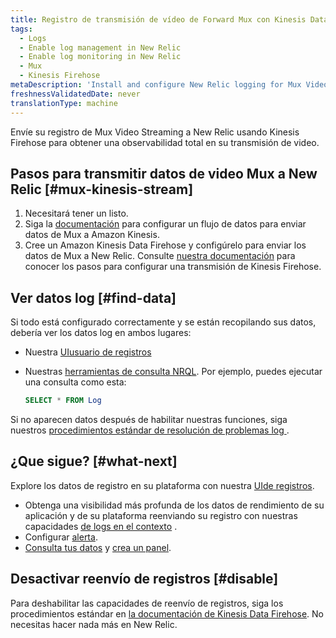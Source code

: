 ```yaml
---
title: Registro de transmisión de vídeo de Forward Mux con Kinesis Data Firehose
tags:
  - Logs
  - Enable log management in New Relic
  - Enable log monitoring in New Relic
  - Mux
  - Kinesis Firehose
metaDescription: 'Install and configure New Relic logging for Mux Video Streaming via Amazon Kinesis Data Firehose, so you can use our enhanced log management capabilities.'
freshnessValidatedDate: never
translationType: machine
---
```


Envíe su registro de Mux Video Streaming a New Relic usando Kinesis Firehose para obtener una observabilidad total en su transmisión de video.

## Pasos para transmitir datos de video Mux a New Relic [#mux-kinesis-stream]

1. Necesitará tener un <InlinePopover type="licenseKey"/>listo.
2. Siga la [documentación](https://docs.mux.com/guides/system/export-amazon-kinesis-data-streams) para configurar un flujo de datos para enviar datos de Mux a Amazon Kinesis.
3. Cree un Amazon Kinesis Data Firehose y configúrelo para enviar los datos de Mux a New Relic. Consulte [nuestra documentación](/docs/logs/forward-logs/stream-logs-using-kinesis-data-firehose/) para conocer los pasos para configurar una transmisión de Kinesis Firehose.

## Ver datos log [#find-data]

Si todo está configurado correctamente y se están recopilando sus datos, debería ver los datos log en ambos lugares:

* Nuestra [UIusuario de registros](https://one.newrelic.com/launcher/logger.log-launcher)

* Nuestras [herramientas de consulta NRQL](/docs/chart-builder/use-chart-builder/choose-data/use-advanced-nrql-mode-specify-data). Por ejemplo, puedes ejecutar una consulta como esta:

  ```sql
  SELECT * FROM Log
  ```

Si no aparecen datos después de habilitar nuestras <InlinePopover type="logs"/>funciones, siga nuestros [procedimientos estándar de resolución de problemas log ](/docs/logs/log-management/troubleshooting/no-log-data-appears-ui/).

## ¿Que sigue? [#what-next]

Explore los datos de registro en su plataforma con nuestra [UIde registros](/docs/logs/log-management/ui-data/use-logs-ui/).

* Obtenga una visibilidad más profunda de los datos de rendimiento de su aplicación y de su plataforma reenviando su registro con nuestras capacidades [de logs en el contexto](/docs/logs/enable-log-management-new-relic/configure-logs-context/configure-logs-context-apm-agents/) .
* Configurar [alerta](/docs/alerts-applied-intelligence/new-relic-alerts/alert-conditions/create-alert-conditions/).
* [Consulta tus datos](/docs/query-your-data/explore-query-data/get-started/introduction-querying-new-relic-data/) y [crea un panel](/docs/query-your-data/explore-query-data/dashboards/introduction-dashboards/).

## Desactivar reenvío de registros [#disable]

Para deshabilitar las capacidades de reenvío de registros, siga los procedimientos estándar en [la documentación de Kinesis Data Firehose](https://docs.aws.amazon.com/firehose/latest/dev/basic-create.html). No necesitas hacer nada más en New Relic.